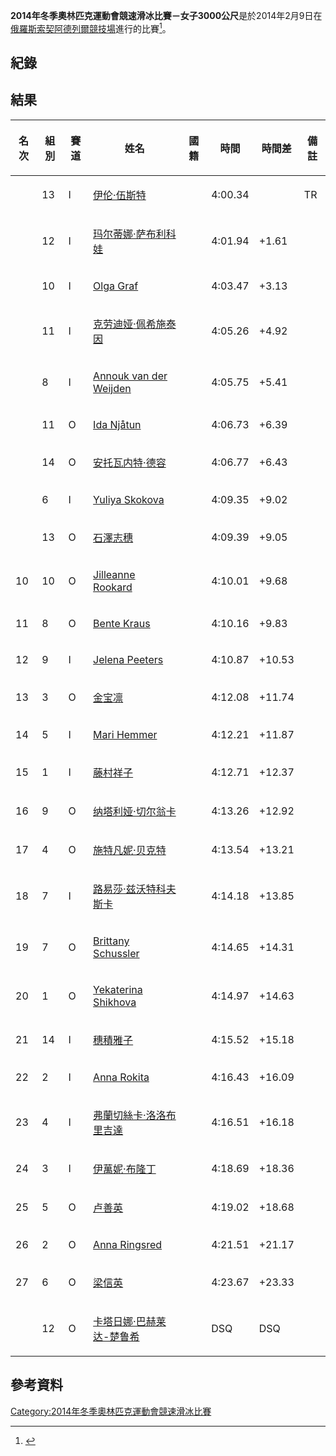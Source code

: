 {{Infobox Olympic event
|event = 女子3000公尺
|games = 2014年冬季
|image = [[Image:Speed_skating_pictogram.svg|100px]]
|venue = [[阿德列爾競技場|阿德列爾競技場]]
|date = 2014年2月9日
|competitors = 28
|nations = 13
|win_value = 4:00.34
|win_label = 冠軍成績
|gold = [[伊伦·伍斯特|伊伦·伍斯特]]
|goldNOC = NED
|silver = [[玛尔蒂娜·萨布利科娃|玛尔蒂娜·萨布利科娃]]
|silverNOC = CZE
|bronze = [[Olga_Graf|Olga Graf]]
|bronzeNOC = RUS
|prev = [[2010年冬季奧林匹克運動會競速滑冰比賽－女子3000公尺|2010]]
|next = [[2018年冬季奧林匹克運動會競速滑冰比賽－女子3000公尺|2018]]
}}
{{SpeedSkatingAt2014WinterOlympics}}
'''2014年冬季奧林匹克運動會競速滑冰比賽－女子3000公尺'''是於2014年2月9日在[[俄羅斯|俄羅斯]][[索契|索契]][[阿德列爾競技場|阿德列爾競技場]]進行的比賽<ref>{{cite web|url=http://www.sochi2014.com/en/speed-skating-schedule-and-results|title=Speed Skating Schedule and Results|author=|date=|work=|publisher=SOOC|accessdate=2014-01-14|archive-date=2014-01-29|archive-url=https://web.archive.org/web/20140129060618/http://www.sochi2014.com/en/speed-skating-schedule-and-results|dead-url=no}}</ref>。

== 紀錄 ==
{{World Olympic Record
| world_athlete   = {{flagathlete|[[辛迪·克拉森|辛迪·克拉森]]|CAN}}
| world_mark      = 3:53.34
| world_place     = [[加拿大|加拿大]][[卡爾加里|卡爾加里]]
| world_date      = 2006年3月18日
| world_ref       = 
| olympic_athlete = {{flagIOCathlete|[[克劳迪娅·佩希施泰因|克劳迪娅·佩希施泰因]]|GER|2002年冬季}}
| olympic_mark    = 3:57.70
| olympic_place   = [[美國|美國]][[鹽湖城|鹽湖城]]
| olympic_date    = 2002年2月20日
| olympic_ref     =  
|}}

== 結果 ==
{| class="wikitable sortable" style="text-align:center"
! 名次 !! 組別 !! 賽道 !! 姓名 !! 國籍 !! 時間 !! 時間差 !! 備註
|-
| {{gold01}} || 13 || I || align="left"| [[伊伦·伍斯特|伊伦·伍斯特]] || align="left"| {{flagIOC|NED|2014年冬季}} || 4:00.34  || || TR
|-
| {{silver02}} || 12 || I || align="left"| [[玛尔蒂娜·萨布利科娃|玛尔蒂娜·萨布利科娃]] || align="left"| {{flagIOC|CZE|2014年冬季}} || 4:01.94 ||+1.61 ||
|-
| {{bronze03}} || 10 || I || align="left"| [[Olga_Graf|Olga Graf]] || align="left"| {{flagIOC|RUS|2014年冬季}} || 4:03.47 ||+3.13 ||
|-
| {{sort|04|4}} || 11 || I || align="left"| [[克劳迪娅·佩希施泰因|克劳迪娅·佩希施泰因]] || align="left"| {{flagIOC|GER|2014年冬季}} || 4:05.26 ||+4.92 ||
|-
| {{sort|05|5}} || 8 || I || align="left"| [[Annouk_van_der_Weijden|Annouk van der Weijden]] || align="left"| {{flagIOC|NED|2014年冬季}} || 4:05.75  ||+5.41 ||
|-
| {{sort|06|6}}  || 11 || O || align="left"| [[Ida_Njåtun|Ida Njåtun]] || align="left"| {{flagIOC|NOR|2014年冬季}} || 4:06.73 ||+6.39 ||
|-
|{{sort|07|7}}  || 14 || O || align="left"| [[安托瓦内特·德容|安托瓦内特·德容]] || align="left"| {{flagIOC|NED|2014年冬季}} || 4:06.77 ||+6.43 ||
|-
|{{sort|08|8}}  || 6 || I || align="left"| [[Yuliya_Skokova|Yuliya Skokova]] || align="left"| {{flagIOC|RUS|2014年冬季}} || 4:09.35 ||+9.02 ||
|-
|{{sort|09|9}}  || 13 || O || align="left"| [[石澤志穗|石澤志穗]] || align="left"| {{flagIOC|JPN|2014年冬季}} || 4:09.39 ||+9.05 ||
|-
|10  || 10 || O || align="left"| [[Jilleanne_Rookard|Jilleanne Rookard]] || align="left"| {{flagIOC|USA|2014年冬季}} || 4:10.01 ||+9.68 ||
|-
| 11 || 8 || O || align="left"| [[Bente_Kraus|Bente Kraus]] || align="left"| {{flagIOC|GER|2014年冬季}} || 4:10.16  ||+9.83 ||
|-
| 12 || 9 || I || align="left"| [[Jelena_Peeters|Jelena Peeters]] || align="left"| {{flagIOC|BEL|2014年冬季}} || 4:10.87 || +10.53 ||
|-
| 13 || 3 || O || align="left"| [[金寶凜_(競速滑冰運動員)|金宝凛]] || align="left"| {{flagIOC|KOR|2014年冬季}} || 4:12.08 ||+11.74 ||
|-
| 14 || 5 || I || align="left"| [[Mari_Hemmer|Mari Hemmer]] || align="left"| {{flagIOC|NOR|2014年冬季}} || 4:12.21 ||+11.87 ||
|-
| 15 || 1 || I || align="left"| [[藤村祥子|藤村祥子]] || align="left"| {{flagIOC|JPN|2014年冬季}} || 4:12.71 ||+12.37 ||
|-
| 16 || 9 || O || align="left"| [[纳塔利娅·切尔翁卡|纳塔利娅·切尔翁卡]] || align="left"| {{flagIOC|POL|2014年冬季}} || 4:13.26 ||+12.92 ||
|-
| 17 || 4 || O || align="left"| [[施特凡妮·贝克特|施特凡妮·贝克特]] || align="left"| {{flagIOC|GER|2014年冬季}} ||  4:13.54 ||+13.21 ||
|-
| 18 || 7 || I || align="left"| [[路易莎·兹沃特科夫斯卡|路易莎·兹沃特科夫斯卡]] || align="left"| {{flagIOC|POL|2014年冬季}} || 4:14.18 ||+13.85 ||
|-
|19 || 7 || O || align="left"| [[Brittany_Schussler|Brittany Schussler]] || align="left"| {{FlagIOC|CAN|2014年冬季}} || 4:14.65 ||+14.31  ||
|-
|20  || 1 || O || align="left"| [[Yekaterina_Shikhova|Yekaterina Shikhova]] || align="left"| {{flagIOC|RUS|2014年冬季}} ||4:14.97  ||+14.63 ||
|-
|21  || 14 || I || align="left"| [[穗積雅子|穗積雅子]] || align="left"| {{flagIOC|JPN|2014年冬季}} || 4:15.52  ||+15.18 ||
|-
|22  || 2 || I || align="left"| [[Anna_Rokita|Anna Rokita]] || align="left"| {{flagIOC|AUT|2014年冬季}} || 4:16.43  ||+16.09 ||
|-
|23  || 4 || I || align="left"| [[弗蘭切絲卡·洛洛布里吉達|弗蘭切絲卡·洛洛布里吉達]] || align="left"| {{flagIOC|ITA|2014年冬季}} ||  4:16.51 ||+16.18 ||
|-
|24 || 3 || I || align="left"| [[伊萬妮·布隆丁|伊萬妮·布隆丁]] || align="left"| {{FlagIOC|CAN|2014年冬季}} || 4:18.69 || +18.36  ||
|-
|25  || 5 || O || align="left"| [[卢善英|卢善英]] || align="left"| {{flagIOC|KOR|2014年冬季}} || 4:19.02 ||+18.68 ||
|-
|26  || 2 || O || align="left"| [[Anna_Ringsred|Anna Ringsred]] || align="left"| {{flagIOC|USA|2014年冬季}} || 4:21.51 || +21.17 ||
|-
|27  || 6 || O || align="left"| [[梁信英|梁信英]] || align="left"| {{flagIOC|KOR|2014年冬季}} || 4:23.67  || +23.33  ||
|-
| {{sort|28|}} || 12 || O || align="left"| [[卡塔日娜·巴赫莱达-楚鲁希|卡塔日娜·巴赫莱达-楚鲁希]] || align="left"| {{flagIOC|POL|2014年冬季}} || DSQ || DSQ ||
|}

== 參考資料 ==
{{reflist}}

{{DEFAULTSORT:Speed skating at the 2014 Winter Olympics - Women's 3000 metres}}
[[Category:2014年冬季奧林匹克運動會競速滑冰比賽|Category:2014年冬季奧林匹克運動會競速滑冰比賽]]